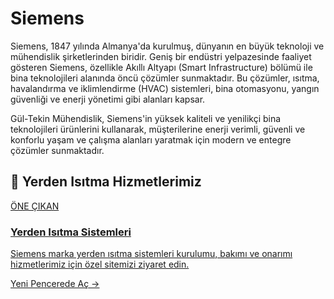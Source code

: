 # Siemens

Siemens, 1847 yılında Almanya'da kurulmuş, dünyanın en büyük teknoloji ve mühendislik şirketlerinden biridir. Geniş bir endüstri yelpazesinde faaliyet gösteren Siemens, özellikle Akıllı Altyapı (Smart Infrastructure) bölümü ile bina teknolojileri alanında öncü çözümler sunmaktadır. Bu çözümler, ısıtma, havalandırma ve iklimlendirme (HVAC) sistemleri, bina otomasyonu, yangın güvenliği ve enerji yönetimi gibi alanları kapsar.

Gül-Tekin Mühendislik, Siemens'in yüksek kaliteli ve yenilikçi bina teknolojileri ürünlerini kullanarak, müşterilerine enerji verimli, güvenli ve konforlu yaşam ve çalışma alanları yaratmak için modern ve entegre çözümler sunmaktadır.

## 🌟 Yerden Isıtma Hizmetlerimiz

<a href="https://yerden-isitma.gul-tekinmuhendislik.com/" target="_blank" rel="noopener noreferrer" class="link-card featured">
  <div class="link-card-content">
    <span class="badge">ÖNE ÇIKAN</span>
    <h3>Yerden Isıtma Sistemleri</h3>
    <p>Siemens marka yerden ısıtma sistemleri kurulumu, bakımı ve onarımı hizmetlerimiz için özel sitemizi ziyaret edin.</p>
    <span class="link-card-cta">Yeni Pencerede Aç →</span>
  </div>
</a>